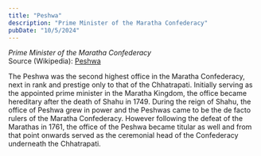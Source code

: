```yaml
---
title: "Peshwa"
description: "Prime Minister of the Maratha Confederacy"
pubDate: "10/5/2024"
---
```


*Prime Minister of the Maratha Confederacy*  
Source (Wikipedia): [Peshwa][1]

The Peshwa was the second highest office in the Maratha Confederacy, next in rank and prestige only to that of the Chhatrapati. Initially serving as the appointed prime minister in the Maratha Kingdom, the office became hereditary after the death of Shahu in 1749. During the reign of Shahu, the office of Peshwa grew in power and the Peshwas came to be the de facto rulers of the Maratha Confederacy. However following the defeat of the Marathas in 1761, the office of the Peshwa became titular as well and from that point onwards served as the ceremonial head of the Confederacy underneath the Chhatrapati.

[1]: https://en.wikipedia.org/wiki/Peshwa
